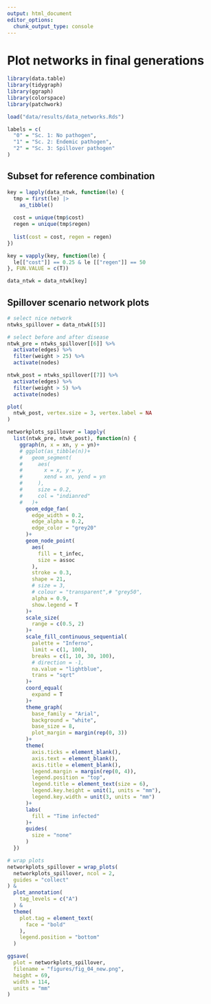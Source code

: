 ```yaml
---
output: html_document
editor_options: 
  chunk_output_type: console
---
```


# Plot networks in final generations

```r
library(data.table)
library(tidygraph)
library(ggraph)
library(colorspace)
library(patchwork)
```

```r
load("data/results/data_networks.Rds")
```

```r
labels = c(
  "0" = "Sc. 1: No pathogen",
  "1" = "Sc. 2: Endemic pathogen",
  "2" = "Sc. 3: Spillover pathogen"
)
```

## Subset for reference combination

```r
key = lapply(data_ntwk, function(le) {
  tmp = first(le) |>
    as_tibble()
  
  cost = unique(tmp$cost)
  regen = unique(tmp$regen)
  
  list(cost = cost, regen = regen)
})

key = vapply(key, function(le) {
  le[["cost"]] == 0.25 & le [["regen"]] == 50
}, FUN.VALUE = c(T))
```

```r
data_ntwk = data_ntwk[key]
```

## Spillover scenario network plots

```r
# select nice network
ntwks_spillover = data_ntwk[[5]]

# select before and after disease
ntwk_pre = ntwks_spillover[[6]] %>% 
  activate(edges) %>% 
  filter(weight > 25) %>% 
  activate(nodes)

ntwk_post = ntwks_spillover[[7]] %>% 
  activate(edges) %>% 
  filter(weight > 5) %>% 
  activate(nodes)
```

```r
plot(
  ntwk_post, vertex.size = 3, vertex.label = NA
)
```

```r
networkplots_spillover = lapply(
  list(ntwk_pre, ntwk_post), function(n) {
    ggraph(n, x = xn, y = yn)+
    # ggplot(as_tibble(n))+
    #   geom_segment(
    #     aes(
    #       x = x, y = y,
    #       xend = xn, yend = yn
    #     ),
    #     size = 0.2,
    #     col = "indianred"
    #   )+
      geom_edge_fan(
        edge_width = 0.2,
        edge_alpha = 0.2,
        edge_color = "grey20"
      )+
      geom_node_point(
        aes(
          fill = t_infec,
          size = assoc
        ),
        stroke = 0.3,
        shape = 21,
        # size = 3,
        # colour = "transparent",# "grey50",
        alpha = 0.9,
        show.legend = T
      )+
      scale_size(
        range = c(0.5, 2)
      )+
      scale_fill_continuous_sequential(
        palette = "Inferno",
        limit = c(1, 100),
        breaks = c(1, 10, 30, 100),
        # direction = -1,
        na.value = "lightblue",
        trans = "sqrt"
      )+
      coord_equal(
        expand = T
      )+
      theme_graph(
        base_family = "Arial",
        background = "white",
        base_size = 8,
        plot_margin = margin(rep(0, 3))
      )+
      theme(
        axis.ticks = element_blank(),
        axis.text = element_blank(),
        axis.title = element_blank(),
        legend.margin = margin(rep(0, 4)),
        legend.position = "top",
        legend.title = element_text(size = 6),
        legend.key.height = unit(1, units = "mm"),
        legend.key.width = unit(3, units = "mm")
      )+
      labs(
        fill = "Time infected"
      )+
      guides(
        size = "none"
      )
  })

# wrap plots
networkplots_spillover = wrap_plots(
  networkplots_spillover, ncol = 2,
  guides = "collect"
) &
  plot_annotation(
    tag_levels = c("A")
  ) &
  theme(
    plot.tag = element_text(
      face = "bold"
    ),
    legend.position = "bottom"
  )
```

```r
ggsave(
  plot = networkplots_spillover,
  filename = "figures/fig_04_new.png",
  height = 69,
  width = 114,
  units = "mm"
)
```


